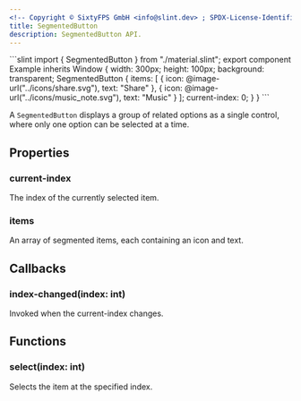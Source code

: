 ```yaml
---
<!-- Copyright © SixtyFPS GmbH <info@slint.dev> ; SPDX-License-Identifier: MIT -->
title: SegmentedButton
description: SegmentedButton API.
---
```



<CodeSnippetMD imagePath="/src/assets/generated/segmentedbutton.png" scale="3" imageWidth="300" imageHeight="200" imageAlt="">
```slint
import { SegmentedButton } from "./material.slint";
export component Example inherits Window {
    width: 300px;
    height: 100px;
    background: transparent;
    SegmentedButton {
        items: [
            { icon: @image-url("../icons/share.svg"), text: "Share" },
            { icon: @image-url("../icons/music_note.svg"), text: "Music" }
        ];
        current-index: 0;
    }
}
```
</CodeSnippetMD>

A `SegmentedButton` displays a group of related options as a single control, where only one option can be selected at a time.

## Properties

### current-index
<SlintProperty propName="current-index" typeName="int" propertyVisibility="in-out">
The index of the currently selected item.
</SlintProperty>

### items
<SlintProperty propName="items" typeName="[struct]" structName="SegmentedItem">
An array of segmented items, each containing an icon and text.
</SlintProperty>

## Callbacks

### index-changed(index: int)
Invoked when the current-index changes.

## Functions

### select(index: int)
Selects the item at the specified index.
